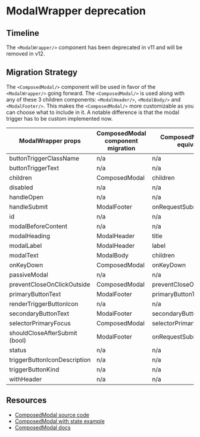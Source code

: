 
<Meta isTemplate />

# ModalWrapper deprecation

## Timeline

The `<ModalWrapper/>` component has been deprecated in v11 and will be removed
in v12.

## Migration Strategy

The `<ComposedModal/>` component will be used in favor of the `<ModalWrapper/>`
going forward. The `<ComposedModal/>` is used along with any of these 3 children
components: `<ModalHeader/>`, `<ModalBody/>` and `<ModalFooter/>`. This makes
the `<ComposedModal/>` more customizable as you can choose what to include in
it. A notable difference is that the modal trigger has to be custom implemented
now.

| ModalWrapper props            | ComposedModal component migration | ComposedModal prop equivalent |
| ----------------------------- | --------------------------------- | ----------------------------- |
| buttonTriggerClassName        | n/a                               | n/a                           |
| buttonTriggerText             | n/a                               | n/a                           |
| children                      | ComposedModal                     | children                      |
| disabled                      | n/a                               | n/a                           |
| handleOpen                    | n/a                               | n/a                           |
| handleSubmit                  | ModalFooter                       | onRequestSubmit               |
| id                            | n/a                               | n/a                           |
| modalBeforeContent            | n/a                               | n/a                           |
| modalHeading                  | ModalHeader                       | title                         |
| modalLabel                    | ModalHeader                       | label                         |
| modalText                     | ModalBody                         | children                      |
| onKeyDown                     | ComposedModal                     | onKeyDown                     |
| passiveModal                  | n/a                               | n/a                           |
| preventCloseOnClickOutside    | ComposedModal                     | preventCloseOnClickOutside    |
| primaryButtonText             | ModalFooter                       | primaryButtonText             |
| renderTriggerButtonIcon       | n/a                               | n/a                           |
| secondaryButtonText           | ModalFooter                       | secondaryButtonText           |
| selectorPrimaryFocus          | ComposedModal                     | selectorPrimaryFocus          |
| shouldCloseAfterSubmit (bool) | ModalFooter                       | onRequestSubmit (func)        |
| status                        | n/a                               | n/a                           |
| triggerButtonIconDescription  | n/a                               | n/a                           |
| triggerButtonKind             | n/a                               | n/a                           |
| withHeader                    | n/a                               | n/a                           |

## Resources

- [ComposedModal source code](https://github.com/carbon-design-system/carbon/tree/main/packages/react/src/components/ComposedModal)
- [ComposedModal with state example](https://react.carbondesignsystem.com/?path=/story/components-composedmodal--with-state-manager)
- [ComposedModal docs](https://github.com/carbon-design-system/carbon/blob/main/packages/react/src/components/ComposedModal/ComposedModal.mdx)
